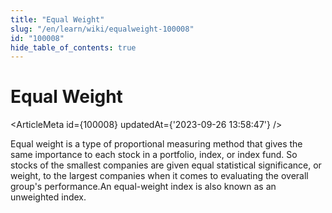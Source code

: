 ```yaml
---
title: "Equal Weight"
slug: "/en/learn/wiki/equalweight-100008"
id: "100008"
hide_table_of_contents: true
---
```



# Equal Weight

<ArticleMeta id={100008} updatedAt={'2023-09-26 13:58:47'} />
<div className='border-solid border-b border-t-0 my-4 border-[var(--ifm-color-gray-300)]' />

Equal weight is a type of proportional measuring method that gives the same importance to each stock in a portfolio, index, or index fund. So stocks of the smallest companies are given equal statistical significance, or weight, to the largest companies when it comes to evaluating the overall group's performance.An equal-weight index is also known as an unweighted index.
